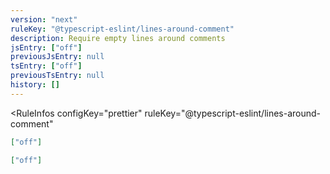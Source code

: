 ```yaml
---
version: "next"
ruleKey: "@typescript-eslint/lines-around-comment"
description: Require empty lines around comments
jsEntry: ["off"]
previousJsEntry: null
tsEntry: ["off"]
previousTsEntry: null
history: []
---
```


<RuleInfos 
  configKey="prettier" 
  ruleKey="@typescript-eslint/lines-around-comment" 
>

```json
["off"]
```

```json
["off"]
```

</RuleInfos>
